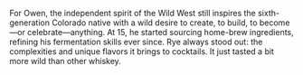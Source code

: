 For Owen, the independent spirit of the Wild West still inspires the sixth-generation Colorado native with a wild desire to create, to build, to become—or celebrate—anything. At 15, he started sourcing home-brew ingredients, refining his fermentation skills ever since. Rye always stood out: the complexities and unique flavors it brings to cocktails. It just tasted a bit more wild than other whiskey.